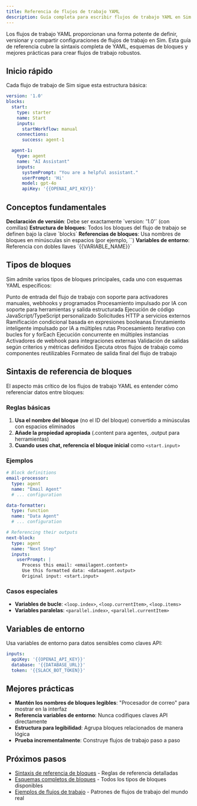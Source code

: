 ```yaml
---
title: Referencia de flujos de trabajo YAML
description: Guía completa para escribir flujos de trabajo YAML en Sim
---
```



Los flujos de trabajo YAML proporcionan una forma potente de definir, versionar y compartir configuraciones de flujos de trabajo en Sim. Esta guía de referencia cubre la sintaxis completa de YAML, esquemas de bloques y mejores prácticas para crear flujos de trabajo robustos.

## Inicio rápido

Cada flujo de trabajo de Sim sigue esta estructura básica:

```yaml
version: '1.0'
blocks:
  start:
    type: starter
    name: Start
    inputs:
      startWorkflow: manual
    connections:
      success: agent-1

  agent-1:
    type: agent
    name: "AI Assistant"
    inputs:
      systemPrompt: "You are a helpful assistant."
      userPrompt: 'Hi'
      model: gpt-4o
      apiKey: '{{OPENAI_API_KEY}}'
```

## Conceptos fundamentales

<Steps>
  <Step>
    <strong>Declaración de versión</strong>: Debe ser exactamente `version: '1.0'` (con comillas)
  </Step>
  <Step>
    <strong>Estructura de bloques</strong>: Todos los bloques del flujo de trabajo se definen bajo la clave `blocks`
  </Step>
  <Step>
    <strong>Referencias de bloques</strong>: Usa nombres de bloques en minúsculas sin espacios (por ejemplo, `<aiassistant.content>`)
  </Step>
  <Step>
    <strong>Variables de entorno</strong>: Referencia con dobles llaves `{{VARIABLE_NAME}}`
  </Step>
</Steps>

## Tipos de bloques

Sim admite varios tipos de bloques principales, cada uno con esquemas YAML específicos:

<Cards>
  <Card title="Bloque de inicio" href="/yaml/blocks/starter">
    Punto de entrada del flujo de trabajo con soporte para activadores manuales, webhooks y programados
  </Card>
  <Card title="Bloque de agente" href="/yaml/blocks/agent">
    Procesamiento impulsado por IA con soporte para herramientas y salida estructurada
  </Card>
  <Card title="Bloque de función" href="/yaml/blocks/function">
    Ejecución de código JavaScript/TypeScript personalizado
  </Card>
  <Card title="Bloque de API" href="/yaml/blocks/api">
    Solicitudes HTTP a servicios externos
  </Card>
  <Card title="Bloque de condición" href="/yaml/blocks/condition">
    Ramificación condicional basada en expresiones booleanas
  </Card>
  <Card title="Bloque de enrutador" href="/yaml/blocks/router">
    Enrutamiento inteligente impulsado por IA a múltiples rutas
  </Card>
  <Card title="Bloque de bucle" href="/yaml/blocks/loop">
    Procesamiento iterativo con bucles for y forEach
  </Card>
  <Card title="Bloque paralelo" href="/yaml/blocks/parallel">
    Ejecución concurrente en múltiples instancias
  </Card>
  <Card title="Bloque de webhook" href="/yaml/blocks/webhook">
    Activadores de webhook para integraciones externas
  </Card>
  <Card title="Bloque evaluador" href="/yaml/blocks/evaluator">
    Validación de salidas según criterios y métricas definidos
  </Card>
  <Card title="Bloque de flujo de trabajo" href="/yaml/blocks/workflow">
    Ejecuta otros flujos de trabajo como componentes reutilizables
  </Card>
  <Card title="Bloque de respuesta" href="/yaml/blocks/response">
    Formateo de salida final del flujo de trabajo
  </Card>
</Cards>

## Sintaxis de referencia de bloques

El aspecto más crítico de los flujos de trabajo YAML es entender cómo referenciar datos entre bloques:

### Reglas básicas

1. **Usa el nombre del bloque** (no el ID del bloque) convertido a minúsculas con espacios eliminados
2. **Añade la propiedad apropiada** (.content para agentes, .output para herramientas)
3. **Cuando uses chat, referencia el bloque inicial** como `<start.input>`

### Ejemplos

```yaml
# Block definitions
email-processor:
  type: agent
  name: "Email Agent"
  # ... configuration

data-formatter:
  type: function
  name: "Data Agent"
  # ... configuration

# Referencing their outputs
next-block:
  type: agent
  name: "Next Step"
  inputs:
    userPrompt: |
      Process this email: <emailagent.content>
      Use this formatted data: <dataagent.output>
      Original input: <start.input>
```

### Casos especiales

- **Variables de bucle**: `<loop.index>`, `<loop.currentItem>`, `<loop.items>`
- **Variables paralelas**: `<parallel.index>`, `<parallel.currentItem>`

## Variables de entorno

Usa variables de entorno para datos sensibles como claves API:

```yaml
inputs:
  apiKey: '{{OPENAI_API_KEY}}'
  database: '{{DATABASE_URL}}'
  token: '{{SLACK_BOT_TOKEN}}'
```

## Mejores prácticas

- **Mantén los nombres de bloques legibles**: "Procesador de correo" para mostrar en la interfaz
- **Referencia variables de entorno**: Nunca codifiques claves API directamente
- **Estructura para legibilidad**: Agrupa bloques relacionados de manera lógica
- **Prueba incrementalmente**: Construye flujos de trabajo paso a paso

## Próximos pasos

- [Sintaxis de referencia de bloques](/yaml/block-reference) - Reglas de referencia detalladas
- [Esquemas completos de bloques](/yaml/blocks) - Todos los tipos de bloques disponibles
- [Ejemplos de flujos de trabajo](/yaml/examples) - Patrones de flujos de trabajo del mundo real